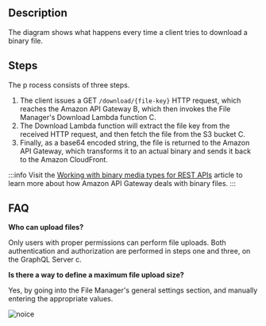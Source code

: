 ## Description

The diagram shows what happens every time a client tries to download a binary file.

## Steps
The p
rocess consists of three steps.

1. The client issues a GET `/download/{file-key}` HTTP request, which reaches the Amazon API Gateway <diagram-letter>B</diagram-letter>, which then invokes the File Manager's Download Lambda function <diagram-letter>C</diagram-letter>.
2. The Download Lambda function will extract the file key from the received HTTP request, and then fetch the file from the S3 bucket <diagram-letter>C</diagram-letter>.
3. Finally, as a base64 encoded string, the file is returned to the Amazon API Gateway, which transforms it to an actual binary and sends it back to the Amazon CloudFront.

:::info
Visit the [Working with binary media types for REST APIs](https://docs.aws.amazon.com/apigateway/latest/developerguide/api-gateway-payload-encodings.html) article to learn more about how Amazon API Gateway deals with binary files.
:::

## FAQ

**Who can upload files?**

Only users with proper permissions can perform file uploads. Both authentication and authorization are performed in steps one and three, on the GraphQL Server <diagram-letter>c</diagram-letter>.

**Is there a way to define a maximum file upload size?**

Yes, by going into the File Manager's general settings section, and manually entering the appropriate values.

![noice](./../images/fm_upload/fm-settings.png)
